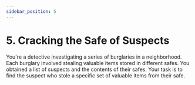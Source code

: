 ```yaml
---
sidebar_position: 5
---
```


# 5. Cracking the Safe of Suspects

You're a detective investigating a series of burglaries in a neighborhood. Each burglary involved stealing valuable
items stored in different safes. You obtained a list of suspects and the contents of their safes. Your task is to find
the suspect who stole a specific set of valuable items from their safe.
